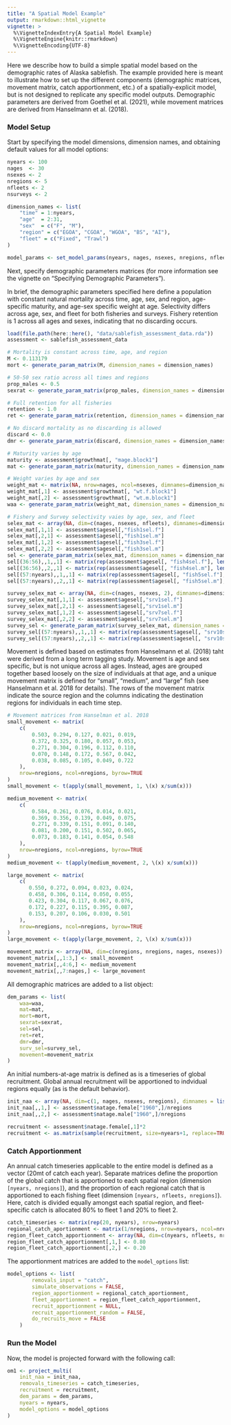 ```yaml
---
title: "A Spatial Model Example"
output: rmarkdown::html_vignette
vignette: >
  %\VignetteIndexEntry{A Spatial Model Example}
  %\VignetteEngine{knitr::rmarkdown}
  %\VignetteEncoding{UTF-8}
---
```


Here we describe how to build a simple spatial model based on the demographic rates of Alaska sablefish. The example provided here is meant to illustrate how to set up the different components (demographic matrices, movement matrix, catch apportionment, etc.) of a spatially-explicit model, but is not designed to replicate any specific model outputs. Demographic parameters are derived from Goethel et al. (2021), while movement matrices are derived from Hanselmann et al. (2018). 


### Model Setup
Start by specifying the model dimensions, dimension names, and obtaining default values for all model options:

```r
nyears <- 100
nages  <- 30
nsexes <- 2
nregions <- 5
nfleets <- 2
nsurveys <- 2

dimension_names <- list(
    "time" = 1:nyears,
    "age"  = 2:31,
    "sex"  = c("F", "M"),
    "region" = c("EGOA", "CGOA", "WGOA", "BS", "AI"),
    "fleet" = c("Fixed", "Trawl")
)

model_params <- set_model_params(nyears, nages, nsexes, nregions, nfleets)
```

Next, specify demographic parameters matrices (for more information see the vignette on "Specifying Demographic Parameters").

In brief, the demographic parameters specified here define a population with constant natural mortality across time, age, sex, and region, age-specific maturity, and age-sex specific weight at age. Selectivity differs across age, sex, and fleet for both fisheries and surveys. Fishery retention is 1 across all ages and sexes, indicating that no discarding occurs.

```r
load(file.path(here::here(), "data/sablefish_assessment_data.rda"))
assessment <- sablefish_assessment_data

# Mortality is constant across time, age, and region
M <- 0.113179
mort <- generate_param_matrix(M, dimension_names = dimension_names)

# 50-50 sex ratio across all times and regions
prop_males <- 0.5
sexrat <- generate_param_matrix(prop_males, dimension_names = dimension_names)

# Full retention for all fisheries
retention <- 1.0
ret <- generate_param_matrix(retention, dimension_names = dimension_names, include_fleet_dim = TRUE)

# No discard mortality as no discarding is allowed
discard <- 0.0
dmr <- generate_param_matrix(discard, dimension_names = dimension_names, include_fleet_dim = TRUE)

# Maturity varies by age
maturity <- assessment$growthmat[, "mage.block1"]
mat <- generate_param_matrix(maturity, dimension_names = dimension_names, by="age")

# Weight varies by age and sex
weight_mat <- matrix(NA, nrow=nages, ncol=nsexes, dimnames=dimension_names[c("age", "sex")])
weight_mat[,1] <- assessment$growthmat[, "wt.f.block1"]
weight_mat[,2] <- assessment$growthmat[, "wt.m.block1"]
waa <- generate_param_matrix(weight_mat, dimension_names = dimension_names, by=c("age", "sex"))

# Fishery and Survey selectivity vaies by age, sex, and fleet
selex_mat <- array(NA, dim=c(nages, nsexes, nfleets), dimnames=dimension_names[c("age", "sex", "fleet")])
selex_mat[,1,1] <- assessment$agesel[,"fish1sel.f"]
selex_mat[,2,1] <- assessment$agesel[,"fish1sel.m"]
selex_mat[,1,2] <- assessment$agesel[,"fish3sel.f"]
selex_mat[,2,2] <- assessment$agesel[,"fish3sel.m"]
sel <- generate_param_matrix(selex_mat, dimension_names = dimension_names, by=c("age", "sex", "fleet"), include_fleet_dim = TRUE)
sel[(36:56),,1,,1] <- matrix(rep(assessment$agesel[, "fish4sel.f"], length(36:56)), ncol=nages, byrow=TRUE)
sel[(36:56),,2,,1] <- matrix(rep(assessment$agesel[, "fish4sel.m"], length(36:56)), ncol=nages, byrow=TRUE)
sel[(57:nyears),,1,,1] <- matrix(rep(assessment$agesel[, "fish5sel.f"], length(57:nyears)), ncol=nages, byrow=TRUE)
sel[(57:nyears),,2,,1] <- matrix(rep(assessment$agesel[, "fish5sel.m"], length(57:nyears)), ncol=nages, byrow=TRUE)

survey_selex_mat <- array(NA, dim=c(nages, nsexes, 2), dimnames=dimension_names[c("age", "sex", "fleet")])
survey_selex_mat[,1,1] <- assessment$agesel[,"srv1sel.f"]
survey_selex_mat[,2,1] <- assessment$agesel[,"srv1sel.m"]
survey_selex_mat[,1,2] <- assessment$agesel[,"srv7sel.f"]
survey_selex_mat[,2,2] <- assessment$agesel[,"srv7sel.m"]
survey_sel <- generate_param_matrix(survey_selex_mat, dimension_names = dimension_names, by=c("age", "sex", "fleet"), include_fleet_dim = TRUE)
survey_sel[(57:nyears),,1,,1] <- matrix(rep(assessment$agesel[, "srv10sel.f"], length(57:nyears)), ncol=nages, byrow=TRUE)
survey_sel[(57:nyears),,2,,1] <- matrix(rep(assessment$agesel[, "srv10sel.m"], length(57:nyears)), ncol=nages, byrow=TRUE)
```

Movement is defined based on estimates from Hanselmann et al. (2018) taht were derived from a long term tagging study. Movement is age and sex specific, but is not unique across all ages. Instead, ages are grouped together based loosely on the size of individuals at that age, and a unique movement matrix is defined for "small", "medium", and "large" fish (see Hanselmann et al. 2018 for details). The rows of the movement matrix indicate the source region and the columns indicating the destination regions for individuals in each time step.

```r
# Movement matrices from Hanselman et al. 2018
small_movement <- matrix(
    c(
        0.503, 0.294, 0.127, 0.021, 0.019, 
        0.372, 0.325, 0.180, 0.057, 0.053, 
        0.271, 0.304, 0.196, 0.112, 0.110,
        0.070, 0.148, 0.172, 0.567, 0.042,
        0.038, 0.085, 0.105, 0.049, 0.722
    ),
    nrow=nregions, ncol=nregions, byrow=TRUE
)
small_movement <- t(apply(small_movement, 1, \(x) x/sum(x)))

medium_movement <- matrix(
    c(
        0.584, 0.261, 0.076, 0.014, 0.021, 
        0.369, 0.356, 0.139, 0.049, 0.075, 
        0.271, 0.339, 0.151, 0.091, 0.140, 
        0.081, 0.200, 0.151, 0.502, 0.065, 
        0.073, 0.183, 0.141, 0.054, 0.548
    ),
    nrow=nregions, ncol=nregions, byrow=TRUE
)
medium_movement <- t(apply(medium_movement, 2, \(x) x/sum(x)))

large_movement <- matrix(
    c(
       0.550, 0.272, 0.094, 0.023, 0.024, 
       0.458, 0.306, 0.114, 0.050, 0.055, 
       0.423, 0.304, 0.117, 0.067, 0.076, 
       0.172, 0.227, 0.115, 0.395, 0.087, 
       0.153, 0.207, 0.106, 0.030, 0.501 
    ),
    nrow=nregions, ncol=nregions, byrow=TRUE
)
large_movement <- t(apply(large_movement, 2, \(x) x/sum(x)))

movement_matrix <- array(NA, dim=c(nregions, nregions, nages, nsexes))
movement_matrix[,,1:3,] <- small_movement
movement_matrix[,,4:6,] <- medium_movement
movement_matrix[,,7:nages,] <- large_movement
```

All demographic matrices are added to a list object:

```r
dem_params <- list(
    waa=waa,
    mat=mat,
    mort=mort,
    sexrat=sexrat,
    sel=sel,
    ret=ret,
    dmr=dmr,
    surv_sel=survey_sel,
    movement=movement_matrix
)
```

An initial numbers-at-age matrix is defined as is a timeseries of global recruitment. Global annual recruitment will be apportioned to indvidual regions equally (as is the default behavior).

```r
init_naa <- array(NA, dim=c(1, nages, nsexes, nregions), dimnames = list(1, 2:31, c("F", "M"), c("EGOA", "CGOA", "WGOA", "BS", "AI")))
init_naa[,,1,] <- assessment$natage.female["1960",]/nregions
init_naa[,,2,] <- assessment$natage.male["1960",]/nregions

recruitment <- assessment$natage.female[,1]*2
recruitment <- as.matrix(sample(recruitment, size=nyears+1, replace=TRUE))
```

### Catch Apportionment
An annual catch timeseries applicable to the entire model is defined as a vector (20mt of catch each year). Separate matrices define the proportion of the global catch that is apportioned to each spatial region (dimension `[nyears, nregions]`), and the proportion of each regional catch that is apportioned to each fishing fleet (dimension `[nyears, nfleets, nregions]`). Here, catch is divided equally amongst each spatial region, and fleet-specific catch is allocated 80% to fleet 1 and 20% to fleet 2.

```r
catch_timeseries <- matrix(rep(20, nyears), nrow=nyears)
regional_catch_aportionment <- matrix(1/nregions, nrow=nyears, ncol=nregions)
region_fleet_catch_apportionment <- array(NA, dim=c(nyears, nfleets, nregions))
region_fleet_catch_apportionment[,1,] <- 0.80
region_fleet_catch_apportionment[,2,] <- 0.20
```

The apportionment matrices are added to the `model_options` list:

```r
model_options <- list(
        removals_input = "catch",
        simulate_observations = FALSE,
        region_apportionment = regional_catch_aportionment,
        fleet_apportionment = region_fleet_catch_apportionment,
        recruit_apportionment = NULL,
        recruit_apportionment_random = FALSE,
        do_recruits_move = FALSE
    )
```

### Run the Model
Now, the model is projected forward with the following call:

```r
om1 <- project_multi(
    init_naa = init_naa, 
    removals_timeseries = catch_timeseries,
    recruitment = recruitment, 
    dem_params = dem_params, 
    nyears = nyears, 
    model_options = model_options
)
```